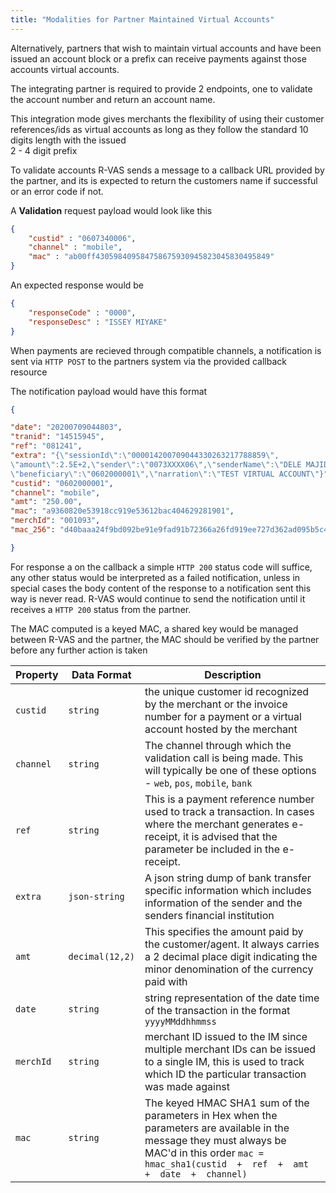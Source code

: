 ```yaml
---
title: "Modalities for Partner Maintained Virtual Accounts"
---
```


Alternatively, partners that wish to maintain virtual accounts and have been issued an account block or a prefix
can  receive payments against those accounts virtual accounts. 

The integrating partner is required to provide 2 endpoints, one to validate the account number and return an account name.
 
This integration mode gives merchants the flexibility of using their customer references/ids as virtual accounts as long as they follow the standard 10 digits length with the issued  
2 - 4 digit prefix

To validate accounts R-VAS sends a message to a callback URL provided by the partner, and its is expected to return the customers name if successful or an error code if not.

A **Validation** request payload would look like this


```json Request
{ 
	"custid" : "0607340006",
	"channel" : "mobile",
	"mac" : "ab00ff430598409584758675930945823045830495849"
}
```
An expected response would be

``` json Response
{
	"responseCode" : "0000",
	"responseDesc" : "ISSEY MIYAKE"
}
```

When payments are recieved through compatible channels, a notification is sent via `HTTP POST` to the partners system via the provided callback resource 

The notification payload would have this format

``` json Notification Payload
{

"date": "20200709044803",
"tranid": "14515945",
"ref": "081241",
"extra": "{\"sessionId\":\"000014200709044330263217788859\",
\"amount\":2.5E+2,\"sender\":\"0073XXXX06\",\"senderName\":\"DELE MAJID UDO\",\"senderReference\":\"NXG3475034567\",\"channel\":\"3\",
\"beneficiary\":\"0602000001\",\"narration\":\"TEST VIRTUAL ACCOUNT\"}",
"custid": "0602000001",
"channel": "mobile",
"amt": "250.00",
"mac": "a9360820e53918cc919e53612bac404629281901",
"merchId": "001093",
"mac_256": "d40baaa24f9bd092be91e9fad91b72366a26fd919ee727d362ad095b5c4f1d29"

}
```
For response a on the callback a simple `HTTP 200`  status code will suffice, any other status would be interpreted as a failed notification, unless in special cases the body content of the response to a notification sent this way is never read. 
R-VAS would continue to send the notification until it receives a `HTTP 200` status from the partner.  

The MAC computed is a keyed MAC, a shared key would be managed between R-VAS and the partner, the MAC should be verified by the partner before any further action is taken 
​

| Property      | Data Format  | Description                                                         
| ------------- |---------|--------------------------------------|
| `custid`        | `string`     |                  the unique customer id recognized by the merchant or the invoice number for a payment or a virtual account hosted by the merchant                            
| `channel`       | `string`                       | The channel through which the validation call is being made. This will typically be one of these options - `web`, `pos`, `mobile`, `bank`   
|`ref`|`string`|This is a payment reference number used to track a transaction. In cases where the merchant generates e-receipt, it is advised that the parameter be included in the e-receipt. 
|`extra`|`json-string`| A json string dump of bank transfer specific information which includes information of the sender and the senders financial institution  
|`amt`|`decimal(12,2)`|This specifies the amount paid by the customer/agent.  It always carries a 2 decimal place digit indicating the minor denomination of the currency paid with  
|`date`|`string`| string representation of the date time of the transaction in the format `yyyyMMddhhmmss`   
|`merchId` |`string` |merchant ID issued to the IM since multiple merchant IDs can be issued to a single IM, this is used to track which ID the particular transaction was made against                           
| `mac`           | `string`                       | The keyed HMAC SHA1 sum of the parameters in Hex when the parameters are available in the message they must always be MAC'd in this order `mac = hmac_sha1(custid  +  ref  +  amt  +  date  +  channel)` 